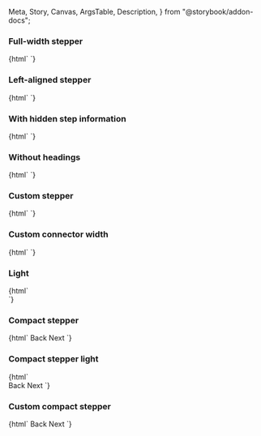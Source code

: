   Meta,
  Story,
  Canvas,
  ArgsTable,
  Description,
} from "@storybook/addon-docs";

<Meta title="Web Components/Stepper" component="ic-stepper" />

<Description markdown={readme} />

<Description markdown={Step} />

### Full-width stepper

<Canvas>
  <Story name="Full-width stepper" parameters={{ loki: { skip: true } }}>
    {html`<ic-stepper>
      <ic-step heading="Create" type="completed"></ic-step>
      <ic-step heading="Read" type="current"></ic-step>
      <ic-step heading="Update" type="active"></ic-step>
      <ic-step heading="Delete" type="disabled"></ic-step>
    </ic-stepper>`}
  </Story>
</Canvas>

### Left-aligned stepper

<Canvas>
  <Story name="Left-aligned stepper" parameters={{ loki: { skip: true } }}>
    {html`<ic-stepper aligned="left">
      <ic-step heading="Create" type="completed"></ic-step>
      <ic-step heading="Read" type="current"></ic-step>
      <ic-step heading="Update" type="active"></ic-step>
      <ic-step heading="Delete" type="disabled"></ic-step>
    </ic-stepper>`}
  </Story>
</Canvas>

### With hidden step information

<Canvas>
  <Story
    name="With hidden step information"
    parameters={{ loki: { skip: true } }}
  >
    {html`<ic-stepper hide-step-info>
      <ic-step heading="Create" type="completed"></ic-step>
      <ic-step heading="Read" type="current"></ic-step>
      <ic-step heading="Update" type="active"></ic-step>
      <ic-step heading="Delete" type="disabled"></ic-step>
    </ic-stepper>`}
  </Story>
</Canvas>

### Without headings

<Canvas>
  <Story name="Without headings" parameters={{ loki: { skip: true } }}>
    {html`<ic-stepper>
      <ic-step type="completed"></ic-step>
      <ic-step type="completed"></ic-step>
      <ic-step type="current"></ic-step>
      <ic-step></ic-step>
    </ic-stepper>`}
  </Story>
</Canvas>

### Custom stepper

<Canvas>
  <Story name="Custom stepper" parameters={{ loki: { skip: true } }}>
    {html`<ic-stepper>
      <ic-step heading="First"></ic-step>
      <ic-step
        heading="Second With a Very Long Title"
        subheading="Optional subtitle that is long and should wrap"
        type="current"
      ></ic-step>
      <ic-step heading="Third" type="disabled"></ic-step>
      <ic-step
        heading="Fourth title that is long and should wrap"
        subheading="Optional Subtitle"
        type="completed"
      ></ic-step>
    </ic-stepper>`}
  </Story>
</Canvas>

### Custom connector width

<Canvas>
  <Story name="Custom connector width" parameters={{ loki: { skip: true } }}>
    {html`<ic-stepper aligned="left" connector-width="200">
      <ic-step heading="First"></ic-step>
      <ic-step
        heading="Second With a Very Long Title"
        subheading="Optional subtitle that is long and should wrap"
        type="current"
      ></ic-step>
      <ic-step heading="Third" type="disabled"></ic-step>
      <ic-step
        heading="Fourth title that is long and should wrap"
        subheading="Optional Subtitle"
        type="completed"
      ></ic-step>
    </ic-stepper>`}
  </Story>
</Canvas>

### Light

<Canvas>
  <Story name="Light" parameters={{ loki: { skip: true } }}>
    {html`<div style="background-color:#24262b;">
      <ic-stepper appearance="light">
        <ic-step heading="Create" type="completed"></ic-step>
        <ic-step heading="Read" type="current"></ic-step>
        <ic-step heading="Update" type="active"></ic-step>
        <ic-step heading="Delete" type="disabled"></ic-step>
      </ic-stepper>
    </div>`}
  </Story>
</Canvas>

### Compact stepper

<Canvas>
  <Story name="Compact stepper" parameters={{ loki: { skip: true } }}>
    {html`<ic-stepper variant="compact" id="standard-compact-stepper">
        <ic-step heading="Create"></ic-step>
        <ic-step heading="Read" type="current"></ic-step>
        <ic-step heading="Update" status="optional"></ic-step>
        <ic-step heading="Delete" status="required"></ic-step>
      </ic-stepper>
      <ic-button
        class="back-btn-compact-stepper"
        style="margin-right: var(--ic-space-lg)"
        onclick="toPreviousStep()"
        >Back</ic-button
      >
      <ic-button class="next-btn-compact-stepper" onclick="toNextStep()"
        >Next</ic-button
      >
      <script>
        const compactStepTypes = [
          "active",
          "completed",
          "disabled",
          "completed",
        ];
        const backBtn = document.querySelector(".back-btn-compact-stepper");
        const nextBtn = document.querySelector(".next-btn-compact-stepper");
        const steps = document.querySelectorAll(
          "#standard-compact-stepper > ic-step"
        );
        function toPreviousStep() {
          for (let i = steps.length - 1; i > 0; i--) {
            if (steps[i].type === "current") {
              steps[i].type = compactStepTypes[i];
              steps[i - 1].type = "current";
              i--;
            }
          }
          if (steps[steps.length - 2].type === "current") {
            nextBtn.setAttribute("disabled", "false");
          }
          if (steps[0].type === "current") {
            backBtn.setAttribute("disabled", "true");
          }
        }
        function toNextStep() {
          for (let i = 0; i < steps.length - 1; i++) {
            if (steps[i].type === "current") {
              steps[i].type = compactStepTypes[i];
              steps[i + 1].type = "current";
              i++;
            }
          }
          if (steps[1].type === "current") {
            backBtn.setAttribute("disabled", "false");
          }
          if (steps[steps.length - 1].type === "current") {
            nextBtn.setAttribute("disabled", "true");
          }
        }
      </script>`}
  </Story>
</Canvas>

### Compact stepper light

<Canvas>
  <Story name="Compact stepper light" parameters={{ loki: { skip: true } }}>
    {html`<div style="background-color:#24262b;">
        <ic-stepper
          variant="compact"
          id="standard-compact-stepper"
          appearance="light"
        >
          <ic-step heading="Create"></ic-step>
          <ic-step heading="Read" type="current"></ic-step>
          <ic-step heading="Update" status="optional"></ic-step>
          <ic-step heading="Delete" status="required"></ic-step>
        </ic-stepper>
      </div>
      <ic-button
        class="back-btn-compact-stepper"
        style="margin-right: var(--ic-space-lg)"
        onclick="toPreviousStep()"
        >Back</ic-button
      >
      <ic-button class="next-btn-compact-stepper" onclick="toNextStep()"
        >Next</ic-button
      >
      <script>
        const compactStepTypes = [
          "active",
          "completed",
          "disabled",
          "completed",
        ];
        const backBtn = document.querySelector(".back-btn-compact-stepper");
        const nextBtn = document.querySelector(".next-btn-compact-stepper");
        const steps = document.querySelectorAll(
          "#standard-compact-stepper > ic-step"
        );
        function toPreviousStep() {
          for (let i = steps.length - 1; i > 0; i--) {
            if (steps[i].type === "current") {
              steps[i].type = compactStepTypes[i];
              steps[i - 1].type = "current";
              i--;
            }
          }
          if (steps[steps.length - 2].type === "current") {
            nextBtn.setAttribute("disabled", "false");
          }
          if (steps[0].type === "current") {
            backBtn.setAttribute("disabled", "true");
          }
        }
        function toNextStep() {
          for (let i = 0; i < steps.length - 1; i++) {
            if (steps[i].type === "current") {
              steps[i].type = compactStepTypes[i];
              steps[i + 1].type = "current";
              i++;
            }
          }
          if (steps[1].type === "current") {
            backBtn.setAttribute("disabled", "false");
          }
          if (steps[steps.length - 1].type === "current") {
            nextBtn.setAttribute("disabled", "true");
          }
        }
      </script>`}
  </Story>
</Canvas>

### Custom compact stepper

<Canvas>
  <Story name="Custom compact stepper" parameters={{ loki: { skip: true } }}>
    {html`<ic-stepper variant="compact" id="custom-compact-stepper">
        <ic-step heading="First"></ic-step>
        <ic-step
          heading="Second With a Very Long Title"
          subheading="Optional subtitle that is long and should wrap"
          type="current"
        ></ic-step>
        <ic-step heading="Third" type="disabled"></ic-step>
        <ic-step
          heading="Fourth title that is long and should wrap"
          subheading="Optional Subtitle"
          type="completed"
        ></ic-step>
        <ic-step
          heading="Fifth and final step"
          subheading="Optional Subtitle"
          status="optional"
          type="disabled"
        ></ic-step>
      </ic-stepper>
      <ic-button
        class="back-btn-custom-compact-stepper"
        style="margin-right: var(--ic-space-lg)"
        onclick="toPreviousCustomStep()"
        >Back</ic-button
      >
      <ic-button
        class="next-btn-custom-compact-stepper"
        onclick="toNextCustomStep()"
        >Next</ic-button
      >
      <script>
        const customCompactStepTypes = [
          "active",
          "completed",
          "disabled",
          "completed",
          "disabled",
        ];
        const backBtnCustomCompactStepper = document.querySelector(
          ".back-btn-custom-compact-stepper"
        );
        const nextBtnCustomCompactStepper = document.querySelector(
          ".next-btn-custom-compact-stepper"
        );
        const customSteps = document.querySelectorAll(
          "#custom-compact-stepper > ic-step"
        );
        function toPreviousCustomStep() {
          for (let i = customSteps.length - 1; i > 0; i--) {
            if (customSteps[i].type === "current") {
              customSteps[i].type = customCompactStepTypes[i];
              customSteps[i - 1].type = "current";
              i--;
            }
          }
          if (customSteps[customSteps.length - 2].type === "current") {
            nextBtnCustomCompactStepper.setAttribute("disabled", "false");
          }
          if (customSteps[0].type === "current") {
            backBtnCustomCompactStepper.setAttribute("disabled", "true");
          }
        }
        function toNextCustomStep() {
          for (let i = 0; i < customSteps.length - 1; i++) {
            if (customSteps[i].type === "current") {
              customSteps[i].type = customCompactStepTypes[i];
              customSteps[i + 1].type = "current";
              i++;
            }
          }
          if (customSteps[1].type === "current") {
            backBtnCustomCompactStepper.setAttribute("disabled", "false");
          }
          if (customSteps[customSteps.length - 1].type === "current") {
            nextBtnCustomCompactStepper.setAttribute("disabled", "true");
          }
        }
      </script>`}
  </Story>
</Canvas>
